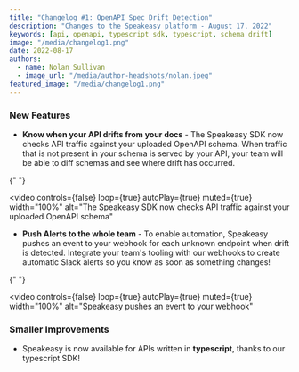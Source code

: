 ```yaml
---
title: "Changelog #1: OpenAPI Spec Drift Detection"
description: "Changes to the Speakeasy platform - August 17, 2022"
keywords: [api, openapi, typescript sdk, typescript, schema drift]
image: "/media/changelog1.png"
date: 2022-08-17
authors:
  - name: Nolan Sullivan
  - image_url: "/media/author-headshots/nolan.jpeg"
featured_image: "/media/changelog1.png"
---
```


### New Features

- **Know when your API drifts from your docs** - The Speakeasy SDK now checks API traffic against your uploaded OpenAPI schema. When traffic that is not present in your schema is served by your API, your team will be able to diff schemas and see where drift has occurred.


{" "}

<video
  controls={false}
  loop={true}
  autoPlay={true}
  muted={true}
  width="100%"
  alt="The Speakeasy SDK now checks API traffic against your uploaded OpenAPI schema"
>
  <source src={portal_url_1} type="video/mp4" />
</video>

- **Push Alerts to the whole team** \- To enable automation, Speakeasy pushes an event to your webhook for each unknown endpoint when drift is detected. Integrate your team's tooling with our webhooks to create automatic Slack alerts so you know as soon as something changes!


{" "}

<video
  controls={false}
  loop={true}
  autoPlay={true}
  muted={true}
  width="100%"
  alt="Speakeasy pushes an event to your webhook"
>
  <source src={portal_url_2} type="video/mp4" />
</video>

### Smaller Improvements

- Speakeasy is now available for APIs written in **typescript**, thanks to our typescript SDK!

